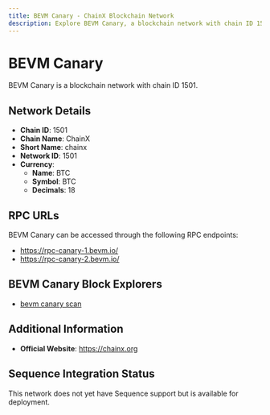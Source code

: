 ```yaml
--- 
title: BEVM Canary - ChainX Blockchain Network
description: Explore BEVM Canary, a blockchain network with chain ID 1501. Learn about its native currency, BTC, and how to interact with the network.
---
```


# BEVM Canary

BEVM Canary is a blockchain network with chain ID 1501.

## Network Details

- **Chain ID**: 1501
- **Chain Name**: ChainX
- **Short Name**: chainx
- **Network ID**: 1501
- **Currency**: 
  - **Name**: BTC
  - **Symbol**: BTC
  - **Decimals**: 18

## RPC URLs

BEVM Canary can be accessed through the following RPC endpoints:

- https://rpc-canary-1.bevm.io/
- https://rpc-canary-2.bevm.io/

## BEVM Canary Block Explorers

- [bevm canary scan](https://scan-canary.bevm.io)

## Additional Information

- **Official Website**: https://chainx.org

## Sequence Integration Status

This network does not yet have Sequence support but is available for deployment.
